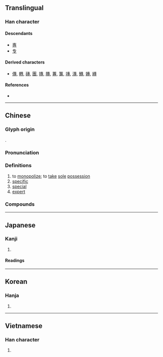 {{also|専|尃}}
{{character info/new}}
==Translingual==
{{Han simplified forms|專|専|专}}

===Han character===
{{Han char|rn=41|rad=寸|as=08|sn=11|four=50343|canj=JIDI|ids=⿳⿻一申⿰㇀丶寸,⿱⿻一⿻虫一寸}}

====Descendants====
* [[専]]
* [[专]]

====Derived characters====
* [[傳]], [[轉]], [[磚]], [[團]], [[摶]], [[膞]], [[蓴]], [[篿]], [[竱]], [[漙]], [[鱄]], [[嫥]], [[縳]]

====References====
* {{Han ref|kx=0295.010|dkj=07439|dj=0584.010|hdz=10507.010|uh=5C08|ud=23560|bh=B14D|bd=45389}}

----

==Chinese==
{{zh-forms|s=专|alt=専}}

===Glyph origin===
{{Han etym}}
{{Han compound|叀|寸|c1=p|c2=s|ls=psc}}.

===Pronunciation===
{{zh-pron
|m=zhuān
|c=zyun1
|h=pfs=chôn
|md=ciŏng
|mn=choan
|w=1tsoe
|mc=y
|oc=y
|cat=v,a,n
}}

===Definitions===
{{zh-hanzi}}

# to [[monopolize]]; to [[take]] [[sole]] [[possession]]
# [[specific]]
# [[special]]
# [[expert]]

===Compounds===
{{zh-der|專員|專書|專達|專人|專差|專戶|一清專案|專業科目|專案小組|專橫|專心一志|專名號|專勤制度|大專暑訓|專家政治|專案|專寵|專區|二專|專斷|專利地圖|恃才自專|專責|專業|專利|專攻|不專|專櫃|專電|專任|五專|專擅|專營|專業人才|心神專注|專機|大專教育|專業警察|專權|專命|專輯|專業區|大專院校|專修|專恣跋扈|專利權|專科|專制|專長|專賣憑證|專誠|專科學校|專業人員|專注|專題報導|專題|專集|專門|專車|專賣店|專論|專職|專美於前|專線|專精覃思|專精|專管|專程|專科醫師|專用|專款專用|專欲難成|專欄作家|專欄|專業化|專斷獨行|專政|專才|專房|專戮|專情|專心致志|專心|專屬海域|專家系統|專家|專城|專國弄權|專名|專司|專制政體|專制政治|專利法|專刊|專一|專款|專美|專使|專有名詞|好學專輯|專賣|專著|專心一意|專橫跋扈|大專聯考|大專|工專|八專|反專利|君主專制|專校|專征|專科辭典|專訪|專賣權|大專生|專業村|獨斷專行|擅專|硬專家|璞玉專案|治平專案|水利專家|數據專線|限時專送|開明專制|軟專家|自專}}

{{zh-cat|Intermediate}}

----

==Japanese==
{{ja-kanji forms|専|專}}

===Kanji===
{{ja-kanji|grade=|rs=寸08|shin=専}}

# {{defn|lang=ja|sort=寸08}}

====Readings====
{{ja-readings
|on=せん
|kun=もっぱ-ら
}}

----

==Korean==

===Hanja===
{{ko-hanja|hangeul=전|rv=jeon|mr=chŏn|y=cen}}

# {{defn|lang=ko|sort=寸08}}

----

==Vietnamese==

===Han character===
{{vi-hantu|[[chuyên]], [[choèn]], [[chuyến]]|rs=寸08}}

# {{defn|lang=vi}}